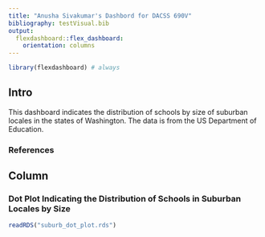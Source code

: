```yaml
---
title: "Anusha Sivakumar's Dashbord for DACSS 690V"
bibliography: testVisual.bib
output: 
  flexdashboard::flex_dashboard:
    orientation: columns
---
```


```r
library(flexdashboard) # always
```

## Intro {.sidebar}

This dashboard indicates the distribution of schools by size of suburban locales in the states of Washington. The data is from the US Department of Education.

### References
<div id="refs"></div>

## Column {data-width="450"}

### Dot Plot Indicating the Distribution of Schools in Suburban Locales by Size

```r
readRDS("suburb_dot_plot.rds")
```

